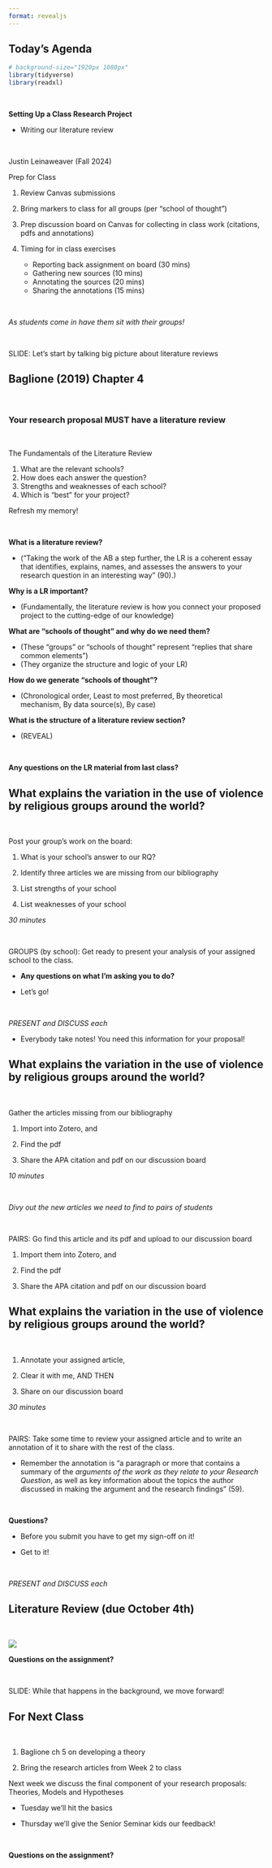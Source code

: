 ```yaml
---
format: revealjs
---
```


## Today's Agenda {background-image="Images/Background-Rally_v2.png" .center}

```r
# background-size="1920px 1080px"
library(tidyverse)
library(readxl)
```

<br>

::: {.r-fit-text}

**Setting Up a Class Research Project**

- Writing our literature review

:::

<br>

::: r-stack
Justin Leinaweaver (Fall 2024)
:::

::: notes
Prep for Class

1. Review Canvas submissions

2. Bring markers to class for all groups (per "school of thought")

3. Prep discussion board on Canvas for collecting in class work (citations, pdfs and annotations)

4. Timing for in class exercises
    - Reporting back assignment on board (30 mins)
    - Gathering new sources (10 mins)
    - Annotating the sources (20 mins)
    - Sharing the annotations (15 mins)

<br>

*As students come in have them sit with their groups!*

<br>

SLIDE: Let's start by talking big picture about literature reviews

:::



## Baglione (2019) Chapter 4 {background-image="Images/Background-Rally_v2.png" .center}

<br>

### Your research proposal MUST have a literature review

<br>

::: {.fragment}

The Fundamentals of the Literature Review

1. What are the relevant schools?
2. How does each answer the question?
3. Strengths and weaknesses of each school?
4. Which is "best" for your project?

:::

::: notes

Refresh my memory!

<br>

**What is a literature review?**

- ("Taking the work of the AB a step further, the LR is a coherent essay that identifies, explains, names, and assesses the answers to your research question in an interesting way" (90).)

**Why is a LR important?**

- (Fundamentally, the literature review is how you connect your proposed project to the cutting-edge of our knowledge)

**What are "schools of thought" and why do we need them?**

- (These "groups" or "schools of thought" represent "replies that share common elements")
- (They organize the structure and logic of your LR)

**How do we generate "schools of thought"?**

- (Chronological order, Least to most preferred, By theoretical mechanism, By data source(s), By case)

**What is the structure of a literature review section?** 

- (REVEAL)

<br>

**Any questions on the LR material from last class?**

:::



## What explains the variation in the use of violence by religious groups around the world? {background-image="Images/Background-Rally_v2.png" .center}

<br>

Post your group's work on the board:

1. What is your school's answer to our RQ?

2. Identify three articles we are missing from our bibliography

3. List strengths of your school

4. List weaknesses of your school

::: notes

*30 minutes*

<br>

GROUPS (by school): Get ready to present your analysis of your assigned school to the class. 

- **Any questions on what I'm asking you to do?**

- Let's go!

<br>

*PRESENT and DISCUSS each*

- Everybody take notes! You need this information for your proposal!

:::



## What explains the variation in the use of violence by religious groups around the world? {background-image="Images/Background-Rally_v2.png" .center}

<br>

::: {.r-fit-text}

Gather the articles missing from our bibliography

1. Import into Zotero, and

2. Find the pdf

3. Share the APA citation and pdf on our discussion board

:::

::: notes

*10 minutes*

<br>

*Divy out the new articles we need to find to pairs of students*

<br>

PAIRS: Go find this article and its pdf and upload to our discussion board

1. Import them into Zotero, and 

2. Find the pdf

3. Share the APA citation and pdf on our discussion board

:::



## What explains the variation in the use of violence by religious groups around the world? {background-image="Images/Background-Rally_v2.png" .center}

<br>

::: {.r-fit-text}

1. Annotate your assigned article, 

2. Clear it with me, AND THEN

2. Share on our discussion board

:::

::: notes

*30 minutes*

<br>

PAIRS: Take some time to review your assigned article and to write an annotation of it to share with the rest of the class.

- Remember the annotation is "a paragraph or more that contains a summary of the *arguments of the work as they relate to your Research Question*, as well as key information about the topics the author discussed in making the argument and the research findings" (59).

<br>

**Questions?**

- Before you submit you have to get my sign-off on it!

- Get to it!

<br>

*PRESENT and DISCUSS each*

:::



## Literature Review (due October 4th) {background-image="Images/background-blue_triangles_flipped.png" .center}

<br>

![](Images/06_2-ASSIGN.png)

::: notes

**Questions on the assignment?**

<br>

SLIDE: While that happens in the background, we move forward!

:::




## For Next Class {background-image="Images/background-blue_triangles_flipped.png" .center}

<br>

::: {.r-fit-text}

1. Baglione ch 5 on developing a theory

2. Bring the research articles from Week 2 to class

:::

::: notes

Next week we discuss the final component of your research proposals: Theories, Models and Hypotheses

- Tuesday we'll hit the basics

- Thursday we'll give the Senior Seminar kids our feedback!

<br>

**Questions on the assignment?**

:::